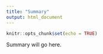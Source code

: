 ```yaml
---
title: "Summary"
output: html_document
---
```


```r
knitr::opts_chunk$set(echo = TRUE)
```

Summary will go here.